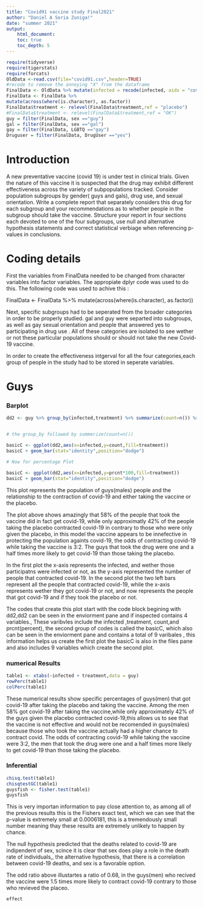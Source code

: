 ```yaml
---
title: "Covid91 vaccine study Final2021"
author: "Daniel A Soria Zuniga!"
date: "summer 2021"
output: 
    html_document:
    toc: true
    toc_depth: 5
---
```






```r
require(tidyverse)
require(tigerstats)
require(forcats)
OldData <-read.csv(file="covid91.csv",header=TRUE)
#recode to remove the annoying "X" from the dataframe
FinalData <- OldData %>% mutate(infected = recode(infected, aids = "covid", none = "OK" )) %>% select(-one_of("X"))
FinalData <- FinalData %>%
mutate(across(where(is.character), as.factor))
FinalData$treatment <- relevel(FinalData$treatment,ref = "placebo")
#FinalData$treatment <- relevel(FinalData$treatment,ref = "OK")      
guy = filter(FinalData, sex =="guy")
gal = filter(FinalData, sex =="gal")
gay = filter(FinalData, LGBTQ =="gay")
Druguser = filter(FinalData, DrugUser =="yes")
```

# Introduction

A new  preventative vaccine (covid 19) is under test in clinical trials. Given the nature of this vaccine it is suspected that the drug may exhibit different effectiveness across the variety of subpopulations tracked. Consider population subgroups by gender( guys and gals), drug use, and sexual orientation. Write a complete report that separately considers this drug for each subgroup and your recommendations as to whether people in the subgroup should take the vaccine. Structure your report in four sections each devoted to one of the four subgroups, use null and alternative hypothesis statements and correct statistical verbiage when referencing p-values in conclusions.

# Coding details

First the variables from FinalData needed to be changed from character variables into factor variables. The appropiate dplyr code was used to do this. The following code was used to achive this :

FinalData <- FinalData %>%
mutate(across(where(is.character), as.factor))

Next, specific subgroups had to be seperated from the broader categories in order to be properly studied. gal and guy were separted into subgroups, as well as gay sexual orientation and people that answered yes to participating in drug use . All of these categories are isolated to see wether or not these particular populations should or should not take the new Covid-19 vaccine.

In order to create the effectiveness intgerval for all the four categories,each group of people in the study had to be stored in seperate variables.



# Guys

### Barplot



```r
dd2 <- guy %>% group_by(infected,treatment) %>% summarize(count=n()) %>% mutate(prcnt=count/sum(count))


# the group_by followed by summerize(count=n())

basicC <- ggplot(dd2,aes(x=infected,y=count,fill=treatment))
basicC + geom_bar(stat="identity",position="dodge")

# Now for percentage Plot

basicC <- ggplot(dd2,aes(x=infected,y=prcnt*100,fill=treatment))
basicC + geom_bar(stat="identity",position="dodge")
```




This plot represents the population of guys(males) people and the relationship to the contraction of covid-19 and either taking the vaccine or the placebo.


The plot above shows amazingly that 58% of the people that took the vaccine did in fact get covid-19, while only approximatly 42% of the people taking the placebo contracted covid-19 in contrary to those who were only given the placebo, in this model the vaccine appears to be innefective in protecting the population againts covid-19, the odds of contracting covid-19 while taking the vaccine is 3:2. The guys that took the drug were one and a half times more likely to get covid-19 than those taking the placebo.


In the first plot the x-axis represents the infected, and wether those participatns were infected or not, as the y-axis represented the number of people that contracted covid-19. In the second plot the two left bars represent all the people that contracted covid-19, while the x-axis represents wether they got covid-19 or not, and now represents the people that got covid-19 and if they took the placebo or not.



The codes that create this plot start with the code block begining with dd2,dd2 can be seen in the enviorment pane and if inspected contains 4 variables., These varibvles include the infected ,treatment, count,and prcnt(percent), the second group of codes is called the basicC, which also can be seen in the enviorment pane and contains a total of 9 varibales , this information helps us create the first plot the basicC is also in the files pane and also includes 9 variables which create the second plot.

### numerical Results

```r
table1 <- xtabs(~infected + treatment,data = guy)
rowPerc(table1)
colPerc(table1)
```

These numerical results show specific percentages of guys(men) that got covid-19 after taking the placebo and taking the vaccine.
Among the men 58% got covid-19 after taking the vaccine,while only approximately 42% of the guys given the placebo contracted covid-19,this allows us to see that the vaccine is  not effective and would not be recomended in guys(males) because those who took the vaccine actually had a higher chance to contract covid.
The odds of contracting covid-19 while taking the vaccine were 3:2, the men that took the drug were one and a half times more likely to get covid-19 than those taking the placebo.


### Inferential



```r
chisq.test(table1)
chisqtestGC(table1)
guysfish <- fisher.test(table1)
guysfish
```


This is very importan information to pay close attention to, as among all of the previous results this is the  Fishers exact test, which we can see that the p-value is extremely small at 0.0006181, this is a tremendously small number meaning thay these results are extremely unlikely to happen by chance.



The null hypothesis predicted that the deaths related to covid-19 are indipendent of sex, scince it is clear that sex does play a role in the death rate of individuals,, the alternative hypothesis, that there is a correlation between covid-19 deaths, and sex is a favorable option.

The odd ratio above illustartes a ratio of 0.68, in the guys(men) who recived the vaccine were 1.5 times more likely to contract covid-19 contrary to those who revieved the placeo.


```r
effect
```














